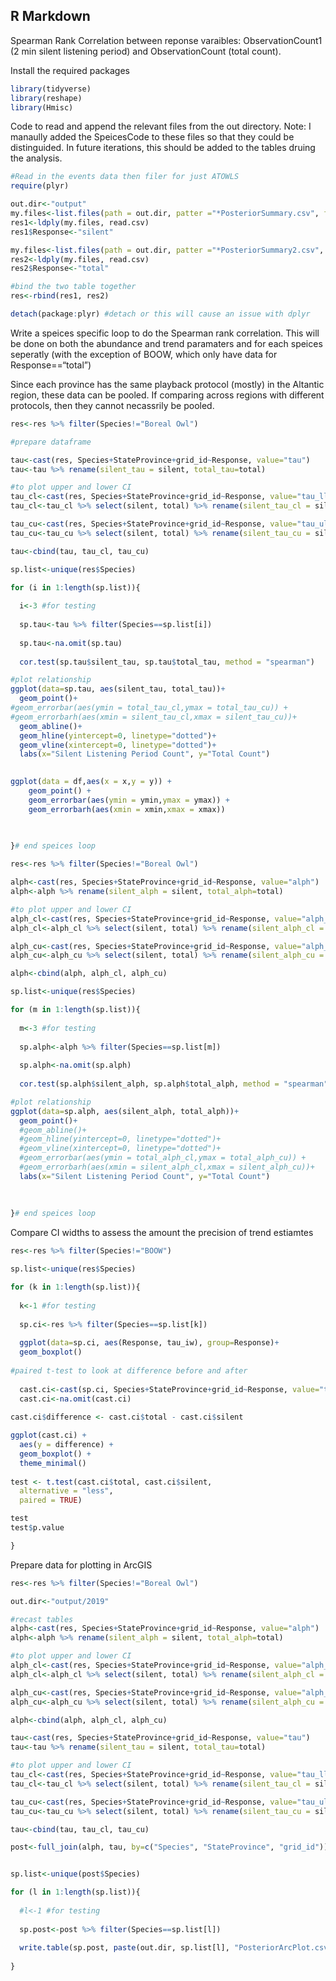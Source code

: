 ## R Markdown

Spearman Rank Correlation between reponse varaibles: ObservationCount1 (2 min silent listening period) and ObservationCount (total count).

Install the required packages 
```r

library(tidyverse)
library(reshape)
library(Hmisc)

```

Code to read and append the relevant files from the out directory. 
Note: I manaully added the SpeicesCode to these files so that they could be distinguided. In future iterations, this should be added to the tables druing the analysis. 

```r

#Read in the events data then filer for just ATOWLS 
require(plyr)

out.dir<-"output"
my.files<-list.files(path = out.dir, patter ="*PosteriorSummary.csv", full.name=TRUE)
res1<-ldply(my.files, read.csv)
res1$Response<-"silent"

my.files<-list.files(path = out.dir, patter ="*PosteriorSummary2.csv", full.name=TRUE)
res2<-ldply(my.files, read.csv)
res2$Response<-"total"

#bind the two table together 
res<-rbind(res1, res2)

detach(package:plyr) #detach or this will cause an issue with dplyr

```

Write a speices specific loop to do the Spearman rank correlation. This will be done on both the abundance and trend paramaters and for each speices seperatly (with the exception of BOOW, which only have data for Response=="total")

Since each province has the same playback protocol (mostly) in the Altantic region, these data can be pooled. If comparing across regions with different protocols, then they cannot necassrily be pooled. 


```r

res<-res %>% filter(Species!="Boreal Owl")

#prepare dataframe

tau<-cast(res, Species+StateProvince+grid_id~Response, value="tau")
tau<-tau %>% rename(silent_tau = silent, total_tau=total)

#to plot upper and lower CI
tau_cl<-cast(res, Species+StateProvince+grid_id~Response, value="tau_ll")
tau_cl<-tau_cl %>% select(silent, total) %>% rename(silent_tau_cl = silent, total_tau_cl=total)

tau_cu<-cast(res, Species+StateProvince+grid_id~Response, value="tau_ul")
tau_cu<-tau_cu %>% select(silent, total) %>% rename(silent_tau_cu = silent, total_tau_cu=total)

tau<-cbind(tau, tau_cl, tau_cu)

sp.list<-unique(res$Species)

for (i in 1:length(sp.list)){
  
  i<-3 #for testing
  
  sp.tau<-tau %>% filter(Species==sp.list[i])
  
  sp.tau<-na.omit(sp.tau)
  
  cor.test(sp.tau$silent_tau, sp.tau$total_tau, method = "spearman")

#plot relationship  
ggplot(data=sp.tau, aes(silent_tau, total_tau))+
  geom_point()+
#geom_errorbar(aes(ymin = total_tau_cl,ymax = total_tau_cu)) + 
#geom_errorbarh(aes(xmin = silent_tau_cl,xmax = silent_tau_cu))+
  geom_abline()+
  geom_hline(yintercept=0, linetype="dotted")+
  geom_vline(xintercept=0, linetype="dotted")+
  labs(x="Silent Listening Period Count", y="Total Count")
  

ggplot(data = df,aes(x = x,y = y)) + 
    geom_point() + 
    geom_errorbar(aes(ymin = ymin,ymax = ymax)) + 
    geom_errorbarh(aes(xmin = xmin,xmax = xmax))

  
  
}# end speices loop


```

```r

res<-res %>% filter(Species!="Boreal Owl")

alph<-cast(res, Species+StateProvince+grid_id~Response, value="alph")
alph<-alph %>% rename(silent_alph = silent, total_alph=total)

#to plot upper and lower CI
alph_cl<-cast(res, Species+StateProvince+grid_id~Response, value="alph_ll")
alph_cl<-alph_cl %>% select(silent, total) %>% rename(silent_alph_cl = silent, total_alph_cl=total)

alph_cu<-cast(res, Species+StateProvince+grid_id~Response, value="alph_ul")
alph_cu<-alph_cu %>% select(silent, total) %>% rename(silent_alph_cu = silent, total_alph_cu=total)

alph<-cbind(alph, alph_cl, alph_cu)

sp.list<-unique(res$Species)

for (m in 1:length(sp.list)){
  
  m<-3 #for testing
  
  sp.alph<-alph %>% filter(Species==sp.list[m])
  
  sp.alph<-na.omit(sp.alph)
  
  cor.test(sp.alph$silent_alph, sp.alph$total_alph, method = "spearman")

#plot relationship  
ggplot(data=sp.alph, aes(silent_alph, total_alph))+
  geom_point()+
  #geom_abline()+
  #geom_hline(yintercept=0, linetype="dotted")+
  #geom_vline(xintercept=0, linetype="dotted")+
  #geom_errorbar(aes(ymin = total_alph_cl,ymax = total_alph_cu)) + 
  #geom_errorbarh(aes(xmin = silent_alph_cl,xmax = silent_alph_cu))+
  labs(x="Silent Listening Period Count", y="Total Count")
  
  
  
}# end speices loop


```

Compare CI widths to assess the amount the precision of trend estiamtes

```r

res<-res %>% filter(Species!="BOOW")

sp.list<-unique(res$Species)

for (k in 1:length(sp.list)){
  
  k<-1 #for testing
  
  sp.ci<-res %>% filter(Species==sp.list[k])
  
  ggplot(data=sp.ci, aes(Response, tau_iw), group=Response)+
  geom_boxplot()
  
#paired t-test to look at difference before and after
  
  cast.ci<-cast(sp.ci, Species+StateProvince+grid_id~Response, value="tau_iw")
  cast.ci<-na.omit(cast.ci)
  
cast.ci$difference <- cast.ci$total - cast.ci$silent

ggplot(cast.ci) +
  aes(y = difference) +
  geom_boxplot() +
  theme_minimal()
  
test <- t.test(cast.ci$total, cast.ci$silent,
  alternative = "less",
  paired = TRUE)

test  
test$p.value

}

```

Prepare data for plotting in ArcGIS

```r

res<-res %>% filter(Species!="Boreal Owl")

out.dir<-"output/2019"

#recast tables
alph<-cast(res, Species+StateProvince+grid_id~Response, value="alph")
alph<-alph %>% rename(silent_alph = silent, total_alph=total)

#to plot upper and lower CI
alph_cl<-cast(res, Species+StateProvince+grid_id~Response, value="alph_ll")
alph_cl<-alph_cl %>% select(silent, total) %>% rename(silent_alph_cl = silent, total_alph_cl=total)

alph_cu<-cast(res, Species+StateProvince+grid_id~Response, value="alph_ul")
alph_cu<-alph_cu %>% select(silent, total) %>% rename(silent_alph_cu = silent, total_alph_cu=total)

alph<-cbind(alph, alph_cl, alph_cu)

tau<-cast(res, Species+StateProvince+grid_id~Response, value="tau")
tau<-tau %>% rename(silent_tau = silent, total_tau=total)

#to plot upper and lower CI
tau_cl<-cast(res, Species+StateProvince+grid_id~Response, value="tau_ll")
tau_cl<-tau_cl %>% select(silent, total) %>% rename(silent_tau_cl = silent, total_tau_cl=total)

tau_cu<-cast(res, Species+StateProvince+grid_id~Response, value="tau_ul")
tau_cu<-tau_cu %>% select(silent, total) %>% rename(silent_tau_cu = silent, total_tau_cu=total)

tau<-cbind(tau, tau_cl, tau_cu)

post<-full_join(alph, tau, by=c("Species", "StateProvince", "grid_id"))


sp.list<-unique(post$Species)

for (l in 1:length(sp.list)){
  
  #l<-1 #for testing
  
  sp.post<-post %>% filter(Species==sp.list[l])
  
  write.table(sp.post, paste(out.dir, sp.list[l], "PosteriorArcPlot.csv", sep="."), row.names = FALSE, append = FALSE, quote = FALSE, sep = ",", col.names = TRUE)
  
}

```